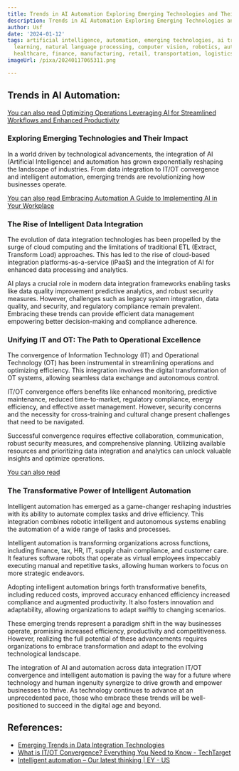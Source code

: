 ```yaml
---
title: Trends in AI Automation Exploring Emerging Technologies and Their Impact
description: Trends in AI Automation Exploring Emerging Technologies and Their Impact
author: Usf
date: '2024-01-12'
tags: artificial intelligence, automation, emerging technologies, ai trends, machine
  learning, natural language processing, computer vision, robotics, autonomous vehicles,
  healthcare, finance, manufacturing, retail, transportation, logistics
imageUrl: /pixa/20240117065311.png

---
```

## Trends  in AI Automation: 
[You can also read Optimizing Operations Leveraging AI for Streamlined Workflows and Enhanced Productivity](Optimizing%20Operations%20Leveraging%20AI%20for%20Streamlined%20Workflows%20and%20Enhanced%20Productivity)


### Exploring Emerging Technologies  and Their Impact

In a world driven by technological advancements, the integration of AI (Artificial Intelligence) and automation has grown exponentially reshaping the landscape of industries. From data integration to IT/OT convergence and intelligent automation, emerging trends are revolutionizing how businesses operate.

[You can also read Embracing Automation A Guide to Implementing AI in Your Workplace](Embracing%20Automation%20A%20Guide%20to%20Implementing%20AI%20in%20Your%20Workplace)


### The Rise of  Intelligent Data Integration

The evolution of data integration technologies has been  propelled by the surge of cloud computing and the limitations of traditional ETL (Extract, Transform Load) approaches. This  has led  to the rise of cloud-based integration platforms-as-a-service (iPaaS) and the integration of AI for  enhanced data processing and analytics.

AI  plays a crucial role in modern  data integration frameworks enabling tasks like data quality improvement  predictive analytics, and robust security measures. However, challenges such as legacy system integration, data quality, and security, and regulatory  compliance remain prevalent. Embracing these trends can provide efficient data management empowering better decision-making and compliance adherence.

### Unifying IT  and OT: The Path to Operational Excellence

The convergence of  Information Technology (IT)  and Operational Technology (OT) has been instrumental in streamlining operations and optimizing efficiency. This integration  involves the digital transformation of OT systems, allowing seamless data exchange and autonomous  control. 

IT/OT convergence offers benefits like enhanced monitoring, predictive maintenance, reduced time-to-market, regulatory compliance, energy  efficiency, and  effective  asset management. However, security concerns and the necessity for  cross-training and cultural change present  challenges that need to be navigated.

Successful convergence requires effective collaboration, communication, robust security measures, and comprehensive planning. Utilizing available resources and prioritizing data integration and  analytics can unlock valuable insights and optimize operations.

[You can also read ]()


### The Transformative  Power of Intelligent Automation

Intelligent automation has emerged  as a game-changer  reshaping industries with its ability to automate complex tasks and drive efficiency. This integration combines robotic intelligent and autonomous systems  enabling  the automation of a wide  range of tasks and processes.

Intelligent automation is transforming organizations across functions, including finance,  tax, HR, IT, supply chain compliance, and customer care. It features software robots  that operate as virtual employees impeccably executing manual and repetitive tasks, allowing human workers to focus on more strategic  endeavors.

Adopting intelligent automation brings forth transformative benefits, including reduced costs, improved accuracy enhanced  efficiency increased  compliance and augmented productivity. It also fosters  innovation and adaptability,  allowing  organizations to adapt swiftly to changing scenarios.

These emerging trends represent a paradigm  shift in the way  businesses operate, promising increased efficiency, productivity and  competitiveness.  However, realizing the full potential of these advancements requires organizations to embrace transformation and adapt to the evolving technological landscape.

The integration of AI and automation across data integration  IT/OT convergence  and  intelligent automation  is  paving the way for a future where technology and human ingenuity synergize to drive growth and empower businesses  to thrive. As technology  continues to advance at an unprecedented pace, those who embrace these trends  will be  well-positioned to succeed in the digital age and  beyond.

## References:
- [Emerging Trends in Data Integration Technologies](https://www.integrate.io/blog/data-integration-technologies/)
- [What is IT/OT Convergence? Everything You Need to Know - TechTarget](https://www.techtarget.com/searchitoperations/definition/IT-OT-convergence)
- [Intelligent automation – Our latest thinking | EY - US](https://www.ey.com/en_us/intelligent-automation)
